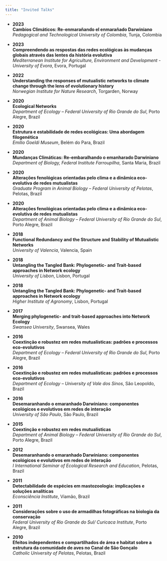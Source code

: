 ```yaml
---
title: "Invited Talks"
---
```


- **2023**  
  **Cambios Climáticos: Re-enmarañando el enmarañado Darwiniano**  
  *Pedagogical and Technological University of Colombia*, Tunja, Colombia
  

- **2023**  
  **Compreendendo as respostas das redes ecológicas às mudanças globais através das lentes da história evolutiva**  
  *Mediterranean Institute for Agriculture, Environment and Development - University of Evora*, Evora, Portugal  

- **2022**  
  **Understanding the responses of mutualistic networks to climate change through the lens of evolutionary history**  
  *Norwegian Institute for Nature Research*, Torgarden, Norway

- **2020**  
  **Ecological Networks**  
  *Department of Ecology – Federal University of Rio Grande do Sul*, Porto Alegre, Brazil

- **2020**  
  **Estrutura e estabilidade de redes ecológicas: Uma abordagem filogenética**  
  *Emílio Goeldi Museum*, Belém do Para, Brazil

- **2020**  
  **Mundanças Climáticas: Re-embaralhando o emanharado Darwiniano**  
  *Department of Biology, Federal Institute Farroupilha*, Santa Maria, Brazil

- **2020**  
  **Alterações fenológicas orientadas pelo clima e a dinâmica eco-evolutiva de redes mutualistas**  
  *Graduate Program in Animal Biology – Federal University of Pelotas*, Pelotas, Brazil

- **2020**  
  **Alterações fenológicas orientadas pelo clima e a dinâmica eco-evolutiva de redes mutualistas**  
  *Department of Animal Biology – Federal University of Rio Grande do Sul*, Porto Alegre, Brazil  

- **2018**  
  **Functional Redundancy and the Structure and Stability of Mutualistic Networks**  
  *University of Valencia*, Valencia, Spain  

- **2018**  
  **Untangling the Tangled Bank: Phylogenetic- and Trait-based approaches in Network ecology**  
  *University of Lisbon*, Lisbon, Portugal  

- **2018**  
  **Untangling the Tangled Bank: Phylogenetic- and Trait-based approaches in Network ecology**  
  *Higher Institute of Agronomy*, Lisbon, Portugal  

- **2017**  
  **Merging phylogenetic- and trait-based approaches into Network Ecology**  
  *Swansea University*, Swansea, Wales  

- **2016**  
  **Coextinção e robustez em redes mutualísticas: padrões e processos eco-evolutivos**  
  *Department of Ecology – Federal University of Rio Grande do Sul*, Porto Alegre, Brazil  

- **2016**  
  **Coextinção e robustez em redes mutualísticas: padrões e processos eco-evolutivos**  
  *Department of Ecology – University of Vale dos Sinos*, São Leopoldo, Brazil

- **2016**  
  **Desemaranhando o emaranhado Darwiniano: componentes ecológicos e evolutivos em redes de interação**  
  *University of São Paulo*, São Paulo, Brazil

- **2015**  
  **Coextinção e robustez em redes mutualísticas**  
  *Department of Animal Biology – Federal University of Rio Grande do Sul*, Porto Alegre, Brazil

- **2012**  
  **Desemaranhando o emaranhado Darwiniano: componentes ecológicos e evolutivos em redes de interação**  
  *I International Seminar of Ecological Research and Education*, Pelotas, Brazil

- **2011**  
  **Detectabilidade de espécies em mastozoologia: implicações e soluções analíticas**  
  *Econsciência Institute*, Viamão, Brazil

- **2011**  
  **Considerações sobre o uso de armadilhas fotográficas na biologia da conservação**  
  *Federal University of Rio Grande do Sul/ Curicaca Institute*, Porto Alegre, Brazil

- **2010**  
  **Efeitos independentes e compartilhados de área e habitat sobre a estrutura da comunidade de aves no Canal de São Gonçalo**  
  *Catholic University of Pelotas*, Pelotas, Brazil
